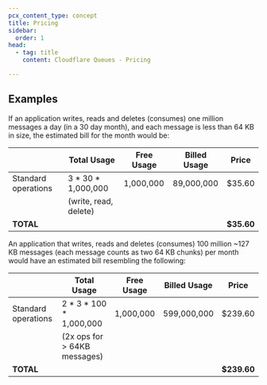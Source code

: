 ```yaml
---
pcx_content_type: concept
title: Pricing
sidebar:
  order: 1
head:
  - tag: title
    content: Cloudflare Queues - Pricing

---
```



<Render file="queues_pricing" product="workers" />

## Examples

If an application writes, reads and deletes (consumes) one million messages a day (in a 30 day month), and each message is less than 64 KB in size, the estimated bill for the month would be:



|                     | Total Usage           | Free Usage | Billed Usage | Price      |
| ------------------- | --------------------- | ---------- | ------------ | ---------- |
| Standard operations | 3 \* 30 \* 1,000,000  | 1,000,000  | 89,000,000   | $35.60     |
|                     | (write, read, delete) |            |              |            |
| **TOTAL**           |                       |            |              | **$35.60** |



An application that writes, reads and deletes (consumes) 100 million \~127 KB messages (each message counts as two 64 KB chunks) per month would have an estimated bill resembling the following:



|                     | Total Usage                  | Free Usage | Billed Usage | Price       |
| ------------------- | ---------------------------- | ---------- | ------------ | ----------- |
| Standard operations | 2 \* 3 \* 100 \* 1,000,000   | 1,000,000  | 599,000,000  | $239.60     |
|                     | (2x ops for > 64KB messages) |            |              |             |
| **TOTAL**           |                              |            |              | **$239.60** |

